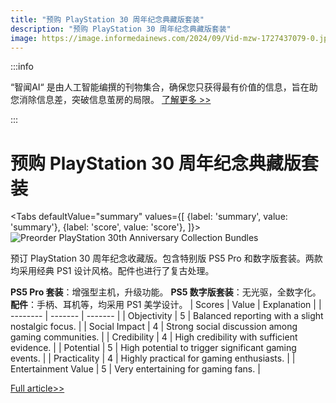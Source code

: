 ```yaml
---
title: "预购 PlayStation 30 周年纪念典藏版套装"
description: "预购 PlayStation 30 周年纪念典藏版套装"
image: https://image.informedainews.com/2024/09/Vid-mzw-1727437079-0.jpg
---
```



:::info

“智闻AI“ 是由人工智能编撰的刊物集合，确保您只获得最有价值的信息，旨在助您消除信息差，突破信息茧房的局限。  [了解更多 >>](/)

:::

# 预购 PlayStation 30 周年纪念典藏版套装


<Tabs
	defaultValue="summary"
	values={[
	{label: 'summary', value: 'summary'},
	{label: 'score', value: 'score'},
]}>
<TabItem value="summary">
<img
  src="https://image.informedainews.com/2024/09/Vid-mzw-1727437079-0.jpg"
  alt="Preorder PlayStation 30th Anniversary Collection Bundles"
/>



预订 PlayStation 30 周年纪念收藏版。包含特别版 PS5 Pro 和数字版套装。两款均采用经典 PS1 设计风格。配件也进行了复古处理。

**PS5 Pro 套装**：增强型主机，升级功能。
**PS5 数字版套装**：无光驱，全数字化。
**配件**：手柄、耳机等，均采用 PS1 美学设计。
</TabItem>
<TabItem value="score">
	| Scores     | Value   | Explanation |
	| -------- | ------- | ------- |
	| Objectivity  | 5    | Balanced reporting with a slight nostalgic focus.    |
	| Social Impact | 4     | Strong social discussion among gaming communities.    |
	| Credibility    | 4    | High credibility with sufficient evidence.    |
	| Potential    | 5    | High potential to trigger significant gaming events.    |
	| Practicality    | 4    | Highly practical for gaming enthusiasts.    |
	| Entertainment Value    | 5    | Very entertaining for gaming fans.    |
</TabItem>
</Tabs>

[Full article>>](https://www.ign.com/articles/where-to-buy-playstation-30th-anniversary-collection)
